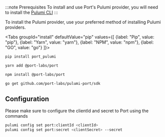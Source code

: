 
:::note Prerequisites
To install and use Port's Pulumi provider, you will need to install the [Pulumi CLI](https://www.pulumi.com/docs/get-started/install/)
:::

To install the Pulumi provider, use your preferred method of installing Pulumi providers.

<Tabs groupId="install" defaultValue="pip" values={[
{label: "Pip", value: "pip"},
{label: "Yarn", value: "yarn"},
{label: "NPM", value: "npm"},
{label: "GO", value: "go"}
]}>

<TabItem value="pip">

```bash showLineNumbers
pip install port_pulumi
```

</TabItem>

<TabItem value="yarn">

```bash showLineNumbers
yarn add @port-labs/port
```

</TabItem>

<TabItem value="npm">

```bash showLineNumbers
npm install @port-labs/port
```

</TabItem>

<TabItem value="go">

```bash showLineNumbers
go get github.com/port-labs/pulumi-port/sdk
```

</TabItem>

</Tabs>

## Configuration

Please make sure to configure the clientId and secret to Port using the commands

<FindCredentials />

```bash showLineNumbers
pulumi config set port:clientId <clientId>
pulumi config set port:secret <clientSecret> --secret
```
